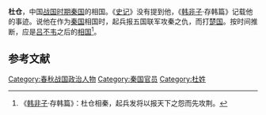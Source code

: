 {{模板:Infobox 先秦人物
|名称= 杜仓
|图像=
|图说=
|姓=
|氏=杜
|名=仓
|字=
|别名=
|别字=
|谥号=
|时代=战国
|国家=[[秦国|秦]]
|身份=相国
|出生=
|逝世=
|在位=
|父=
|母=
|正妻=
|妾=
|子女=
|太子=
}}
'''杜仓'''，中国[[战国时期|战国时期]][[秦国|秦国]]的相国。《[[史记|史记]]》没有提到他，《[[韩非子|韩非子]]·存韩篇》记载他的事迹。说他在作为[[秦国|秦国]]相国时，起兵报五国联军攻秦之仇，而打[[楚国|楚国]]。按时间推断，应是[[吕不韦|吕不韦]]之后的[[相国|相国]]<ref>《[[韩非子|韩非子]]·存韩篇》：杜仓相秦，起兵发将以报天下之怨而先攻荆。</ref>。

==参考文献==
{{Reflist}}

{{秦朝丞相}}

[[Category:春秋战国政治人物|Category:春秋战国政治人物]]
[[Category:秦国官员|Category:秦国官员]]
[[Category:杜姓|Category:杜姓]]